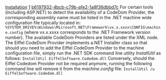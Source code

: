 [[Property:title|Installation]]
[[Property:weight|1]]
[[Property:uuid|b6197932-4bcb-c79b-afe2-1a8f36dbbd7c]]
For certain tools (including ASP.NET) to detect the availability of a CodeDom Provider, the corresponding assembly name must be listed in the .NET machine wide configuration file typically located in: 
<code>%SYSTEM_DRIVE%\Windows\Microsoft.NET\Framework\vx.x.xxxx\CONFIG\machine.config</code>
(where vx.x.xxxx corresponds to the .NET Framework version number). The available CodeDom Providers are listed under the ''<compilers>'' XML node. The Eiffel CodeDom Provider implements a.NET Installer class so that should you need to add the Eiffel CodeDom Provider to the machine configuration file, simply run the .NET SDK command line utility ''InstallUtil'' as follows: 
<code>InstallUtil EiffelSoftware.Codedom.dll</code>
Conversely, should the Eiffel Codedom Provider not be required anymore, running the following command line will remove it from the ''machine.config'' file: 
<code>InstallUtil /u EiffelSoftware.Codedom.dll</code>

{{note|The '''Eiffel for ASP.NET''' installation program will take care of registering and unregistering the Eiffel CodeDom Provider properly. }}

{{seealso| '''See also''': [[Supported Constructs|Supported constructs]]  }}





